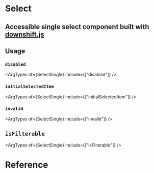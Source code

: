 

<Meta of={stories} />

# Select

## Accessible single select component built with [downshift.js](https://www.downshift-js.com/)

<Canvas name="default" of={stories.Default} />

## Usage

### `disabled`

<ArgTypes of={SelectSingle} include={["disabled"]} />
<Canvas name="default" of={stories.Disabled} />

### `initialSelectedItem`

<ArgTypes of={SelectSingle} include={["initialSelectedItem"]} />
<Canvas name="default" of={stories.InitialSelectedItem} />

### `invalid`

<ArgTypes of={SelectSingle} include={["invalid"]} />
<Canvas name="default" of={stories.Invalid} />

## `isFilterable`

<ArgTypes of={SelectSingle} include={["isFilterable"]} />
<Canvas name="filterable" of={stories.Filterable} />

# Reference

<ArgTypes of={SelectSingle} />
